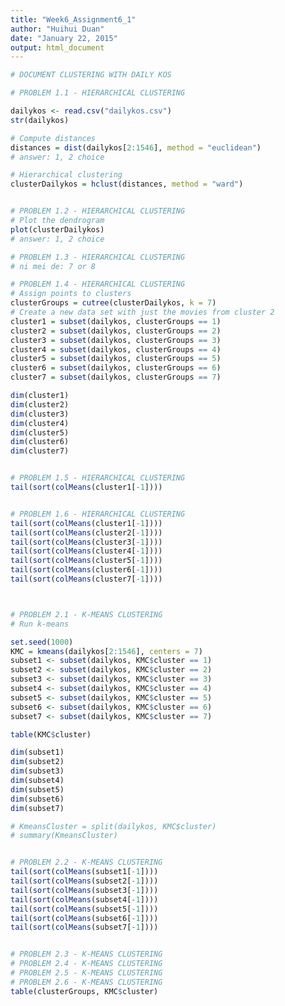 ```yaml
---
title: "Week6_Assignment6_1"
author: "Huihui Duan"
date: "January 22, 2015"
output: html_document
---
```


```r
# DOCUMENT CLUSTERING WITH DAILY KOS

# PROBLEM 1.1 - HIERARCHICAL CLUSTERING

dailykos <- read.csv("dailykos.csv")
str(dailykos)

# Compute distances
distances = dist(dailykos[2:1546], method = "euclidean")
# answer: 1, 2 choice

# Hierarchical clustering
clusterDailykos = hclust(distances, method = "ward") 


# PROBLEM 1.2 - HIERARCHICAL CLUSTERING
# Plot the dendrogram
plot(clusterDailykos)
# answer: 1, 2 choice

# PROBLEM 1.3 - HIERARCHICAL CLUSTERING
# ni mei de: 7 or 8

# PROBLEM 1.4 - HIERARCHICAL CLUSTERING
# Assign points to clusters
clusterGroups = cutree(clusterDailykos, k = 7)
# Create a new data set with just the movies from cluster 2
cluster1 = subset(dailykos, clusterGroups == 1)
cluster2 = subset(dailykos, clusterGroups == 2)
cluster3 = subset(dailykos, clusterGroups == 3)
cluster4 = subset(dailykos, clusterGroups == 4)
cluster5 = subset(dailykos, clusterGroups == 5)
cluster6 = subset(dailykos, clusterGroups == 6)
cluster7 = subset(dailykos, clusterGroups == 7)

dim(cluster1)
dim(cluster2)
dim(cluster3)
dim(cluster4)
dim(cluster5)
dim(cluster6)
dim(cluster7)


# PROBLEM 1.5 - HIERARCHICAL CLUSTERING
tail(sort(colMeans(cluster1[-1])))


# PROBLEM 1.6 - HIERARCHICAL CLUSTERING
tail(sort(colMeans(cluster1[-1])))
tail(sort(colMeans(cluster2[-1])))
tail(sort(colMeans(cluster3[-1])))
tail(sort(colMeans(cluster4[-1])))
tail(sort(colMeans(cluster5[-1])))
tail(sort(colMeans(cluster6[-1])))
tail(sort(colMeans(cluster7[-1])))



# PROBLEM 2.1 - K-MEANS CLUSTERING
# Run k-means

set.seed(1000)
KMC = kmeans(dailykos[2:1546], centers = 7)
subset1 <- subset(dailykos, KMC$cluster == 1)
subset2 <- subset(dailykos, KMC$cluster == 2)
subset3 <- subset(dailykos, KMC$cluster == 3)
subset4 <- subset(dailykos, KMC$cluster == 4)
subset5 <- subset(dailykos, KMC$cluster == 5)
subset6 <- subset(dailykos, KMC$cluster == 6)
subset7 <- subset(dailykos, KMC$cluster == 7)

table(KMC$cluster)

dim(subset1)
dim(subset2)
dim(subset3)
dim(subset4)
dim(subset5)
dim(subset6)
dim(subset7)

# KmeansCluster = split(dailykos, KMC$cluster)
# summary(KmeansCluster)


# PROBLEM 2.2 - K-MEANS CLUSTERING
tail(sort(colMeans(subset1[-1])))
tail(sort(colMeans(subset2[-1])))
tail(sort(colMeans(subset3[-1])))
tail(sort(colMeans(subset4[-1])))
tail(sort(colMeans(subset5[-1])))
tail(sort(colMeans(subset6[-1])))
tail(sort(colMeans(subset7[-1])))


# PROBLEM 2.3 - K-MEANS CLUSTERING
# PROBLEM 2.4 - K-MEANS CLUSTERING
# PROBLEM 2.5 - K-MEANS CLUSTERING
# PROBLEM 2.6 - K-MEANS CLUSTERING
table(clusterGroups, KMC$cluster)

```
